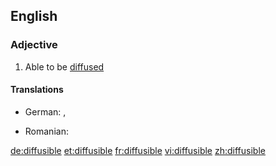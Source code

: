 ==English==

===Adjective===
{{en-adj}}

# Able to be [[diffuse]]d

====Translations====
{{trans-top|able to be diffused}}
* German: {{t+|de|diffusibel}}, {{t|de|diffusionsfähig}}
{{trans-mid}}
* Romanian: {{t+|ro|difuzibil|m|n}}
{{trans-bottom}}

[[de:diffusible]]
[[et:diffusible]]
[[fr:diffusible]]
[[vi:diffusible]]
[[zh:diffusible]]